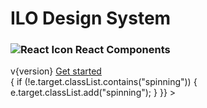 
<Meta title="Welcome" />

<div>
  <div className="welcome">
    <h1 className="welcome--title">ILO Design System</h1>
    <h3 className="welcome--subtitle">
      <img src="/react.svg" alt="React Icon" />
      <span>React Components</span>
    </h3>
    <span className="welcome--version">v{version}</span>
    <a
      className="ilo--button ilo--button--large ilo--button--primary optionalclassName"
      href="/?path=/docs/getting-started--overview"
      target="true"
      rel="noopener noreferrer"
    >
      <span className="link__label">Get started</span>
    </a>
  </div>
  <div className="triangles">
    <div
      className="triangle triangle1"
      onMouseOver={(e) => {
        if (!e.target.classList.contains("spinning")) {
          e.target.classList.add("spinning");
        }
      }}
    ></div>
    <div className="triangle triangle2"></div>
    <div className="triangle triangle3"></div>
  </div>
</div>
